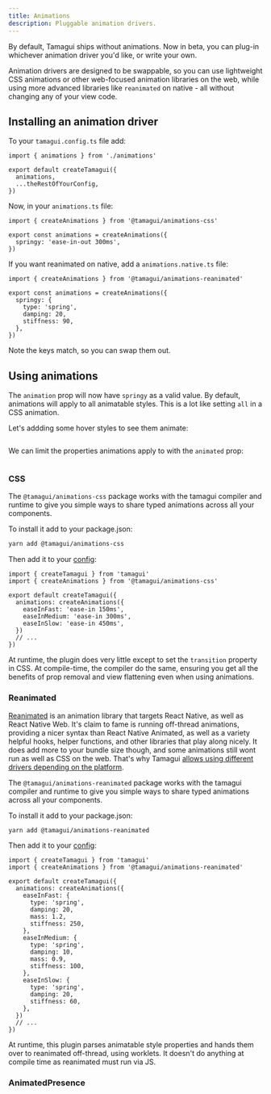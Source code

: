 ```yaml
---
title: Animations
description: Pluggable animation drivers.
---
```


<HeroContainer>
  <AnimationsDemo />
</HeroContainer>

By default, Tamagui ships without animations. Now in beta, you can plug-in whichever animation driver you'd like, or write your own.

Animation drivers are designed to be swappable, so you can use lightweight CSS animations or other web-focused animation libraries on the web, while using more advanced libraries like `reanimated` on native - all without changing any of your view code.

## Installing an animation driver

To your `tamagui.config.ts` file add:

```tsx
import { animations } from './animations'

export default createTamagui({
  animations,
  ...theRestOfYourConfig,
})
```

Now, in your `animations.ts` file:

```tsx
import { createAnimations } from '@tamagui/animations-css'

export const animations = createAnimations({
  springy: 'ease-in-out 300ms',
})
```

If you want reanimated on native, add a `animations.native.ts` file:

```tsx
import { createAnimations } from '@tamagui/animations-reanimated'

export const animations = createAnimations({
  springy: {
    type: 'spring',
    damping: 20,
    stiffness: 90,
  },
})
```

Note the keys match, so you can swap them out.

## Using animations

The `animation` prop will now have `springy` as a valid value. By default, animations will apply to all animatable styles. This is a lot like setting `all` in a CSS animation.

Let's addding some hover styles to see them animate:

```tsx

```

We can limit the properties animations apply to with the `animated` prop:

```tsx

```

### CSS

The `@tamagui/animations-css` package works with the tamagui compiler and runtime to give you simple ways to share typed animations across all your components.

To install it add to your package.json:

```bash
yarn add @tamagui/animations-css
```

Then add it to your [config](/docs/intro/configuration):

```tsx
import { createTamagui } from 'tamagui'
import { createAnimations } from '@tamagui/animations-css'

export default createTamagui({
  animations: createAnimations({
    easeInFast: 'ease-in 150ms',
    easeInMedium: 'ease-in 300ms',
    easeInSlow: 'ease-in 450ms',
  })
  // ...
})
```

At runtime, the plugin does very little except to set the `transition` property in CSS. At compile-time, the compiler do the same, ensuring you get all the benefits of prop removal and view flattening even when using animations.

### Reanimated

[Reanimated](https://docs.swmansion.com/react-native-reanimated/) is an animation library that targets React Native, as well as React Native Web. It's claim to fame is running off-thread animations, providing a nicer syntax than React Native Animated, as well as a variety helpful hooks, helper functions, and other libraries that play along nicely. It does add more to your bundle size though, and some animations still wont run as well as CSS on the web. That's why Tamagui [allows using different drivers depending on the platform](#installing-an-animation-driver).

The `@tamagui/animations-reanimated` package works with the tamagui compiler and runtime to give you simple ways to share typed animations across all your components.

To install it add to your package.json:

```bash
yarn add @tamagui/animations-reanimated
```

Then add it to your [config](/docs/intro/configuration):

```tsx
import { createTamagui } from 'tamagui'
import { createAnimations } from '@tamagui/animations-reanimated'

export default createTamagui({
  animations: createAnimations({
    easeInFast: {
      type: 'spring',
      damping: 20,
      mass: 1.2,
      stiffness: 250,
    },
    easeInMedium: {
      type: 'spring',
      damping: 10,
      mass: 0.9,
      stiffness: 100,
    },
    easeInSlow: {
      type: 'spring',
      damping: 20,
      stiffness: 60,
    },
  })
  // ...
})
```

At runtime, this plugin parses animatable style properties and hands them over to reanimated off-thread, using worklets. It doesn't do anything at compile time as reanimated must run via JS.

### AnimatedPresence
